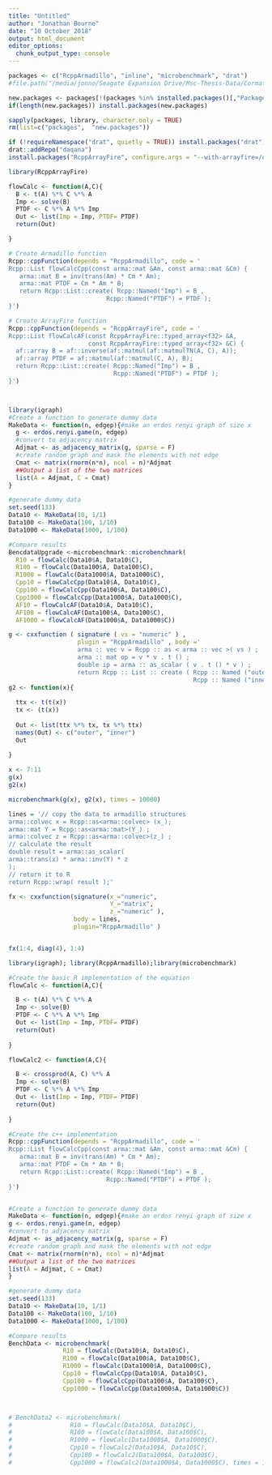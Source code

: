 ```yaml
---
title: "Untitled"
author: "Jonathan Bourne"
date: "10 October 2018"
output: html_document
editor_options: 
  chunk_output_type: console
---
```




```r
packages <- c("RcppArmadillo", "inline", "microbenchmark", "drat")
#file.path("/media/jonno/Seagate Expansion Drive/Msc-Thesis-Data/Cormats")

new.packages <- packages[!(packages %in% installed.packages()[,"Package"])]
if(length(new.packages)) install.packages(new.packages)

sapply(packages, library, character.only = TRUE)
rm(list=c("packages",  "new.packages"))

if (!requireNamespace("drat", quietly = TRUE)) install.packages("drat")
drat::addRepo("daqana")
install.packages("RcppArrayFire", configure.args = "--with-arrayfire=/opt/arrayfire")

library(RcppArrayFire)

```



```r
flowCalc <- function(A,C){
  B <- t(A) %*% C %*% A
  Imp <- solve(B)
  PTDF <- C %*% A %*% Imp
  Out <- list(Imp = Imp, PTDF= PTDF)
  return(Out)

}

# Create Armadillo function
Rcpp::cppFunction(depends = "RcppArmadillo", code = '
Rcpp::List flowCalcCpp(const arma::mat &Am, const arma::mat &Cm) {
   arma::mat B = inv(trans(Am) * Cm * Am);
   arma::mat PTDF = Cm * Am * B;
   return Rcpp::List::create( Rcpp::Named("Imp") = B ,
                           Rcpp::Named("PTDF") = PTDF );
}')

# Create ArrayFire function
Rcpp::cppFunction(depends = "RcppArrayFire", code = '
Rcpp::List flowCalcAF(const RcppArrayFire::typed_array<f32> &A, 
                      const RcppArrayFire::typed_array<f32> &C) {
  af::array B = af::inverse(af::matmul(af::matmulTN(A, C), A));
  af::array PTDF = af::matmul(af::matmul(C, A), B);
  return Rcpp::List::create( Rcpp::Named("Imp") = B ,
                             Rcpp::Named("PTDF") = PTDF );
}')



library(igraph)
#Create a function to generate dummy data
MakeData <- function(n, edgep){#make an erdos renyi graph of size x
  g <- erdos.renyi.game(n, edgep)
  #convert to adjacency matrix
  Adjmat <- as_adjacency_matrix(g, sparse = F)
  #create random graph and mask the elements with not edge
  Cmat <- matrix(rnorm(n*n), ncol = n)*Adjmat
  ##Output a list of the two matrices
  list(A = Adjmat, C = Cmat)
}

#generate dummy data
set.seed(133)
Data10 <- MakeData(10, 1/1)
Data100 <- MakeData(100, 1/10)
Data1000 <- MakeData(1000, 1/100)

#Compare results
BencdataUpgrade <-microbenchmark::microbenchmark(
  R10 = flowCalc(Data10$A, Data10$C),
  R100 = flowCalc(Data100$A, Data100$C),
  R1000 = flowCalc(Data1000$A, Data1000$C),
  Cpp10 = flowCalcCpp(Data10$A, Data10$C),
  Cpp100 = flowCalcCpp(Data100$A, Data100$C),
  Cpp1000 = flowCalcCpp(Data1000$A, Data1000$C),
  AF10 = flowCalcAF(Data10$A, Data10$C),
  AF100 = flowCalcAF(Data100$A, Data100$C),
  AF1000 = flowCalcAF(Data1000$A, Data1000$C))
```


```r


g <- cxxfunction ( signature ( vs = "numeric" ) ,
                   plugin = "RcppArmadillo" , body ='
                   arma :: vec v = Rcpp :: as < arma :: vec >( vs ) ;
                   arma :: mat op = v * v . t () ;
                   double ip = arma :: as_scalar ( v . t () * v ) ;
                   return Rcpp :: List :: create ( Rcpp :: Named ("outer") = op ,
                                                   Rcpp :: Named ("inner") = ip ) ; ')
g2 <- function(x){
  
  ttx <- t(t(x))
  tx <- (t(x))
  
  Out <- list(ttx %*% tx, tx %*% ttx)
  names(Out) <- c("outer", "inner")
  Out
  
}

x <- 7:11
g(x)
g2(x)

microbenchmark(g(x), g2(x), times = 10000)

```



```r

lines = '// copy the data to armadillo structures
arma::colvec x = Rcpp::as<arma::colvec> (x_);
arma::mat Y = Rcpp::as<arma::mat>(Y_) ;
arma::colvec z = Rcpp::as<arma::colvec>(z_) ;
// calculate the result
double result = arma::as_scalar(
arma::trans(x) * arma::inv(Y) * z
);
// return it to R
return Rcpp::wrap( result );'

fx <- cxxfunction(signature(x_="numeric",
                            Y_="matrix",
                            z_="numeric" ),
                  body = lines,
                  plugin="RcppArmadillo" )


fx(1:4, diag(4), 1:4)

```

```r
library(igraph); library(RcppArmadillo);library(microbenchmark)

#Create the basic R implementation of the equation
flowCalc <- function(A,C){

  B <- t(A) %*% C %*% A
  Imp <- solve(B)
  PTDF <- C %*% A %*% Imp
  Out <- list(Imp = Imp, PTDF= PTDF)
  return(Out)
   
}

flowCalc2 <- function(A,C){

  B <- crossprod(A, C) %*% A
  Imp <- solve(B)
  PTDF <- C %*% A %*% Imp
  Out <- list(Imp = Imp, PTDF= PTDF)
  return(Out)
   
}

#Create the c++ implementation
Rcpp::cppFunction(depends = "RcppArmadillo", code = '
Rcpp::List flowCalcCpp(const arma::mat &Am, const arma::mat &Cm) {
   arma::mat B = inv(trans(Am) * Cm * Am);
   arma::mat PTDF = Cm * Am * B;
   return Rcpp::List::create( Rcpp::Named("Imp") = B ,
                           Rcpp::Named("PTDF") = PTDF );
}')


#Create a function to generate dummy data
MakeData <- function(n, edgep){#make an erdos renyi graph of size x
g <- erdos.renyi.game(n, edgep)
#convert to adjacency matrix
Adjmat <- as_adjacency_matrix(g, sparse = F)
#create random graph and mask the elements with not edge
Cmat <- matrix(rnorm(n*n), ncol = n)*Adjmat
##Output a list of the two matrices
list(A = Adjmat, C = Cmat)
}

#generate dummy data
set.seed(133)
Data10 <- MakeData(10, 1/1)
Data100 <- MakeData(100, 1/10)
Data1000 <- MakeData(1000, 1/100)

#Compare results
BenchData <- microbenchmark(
               R10 = flowCalc(Data10$A, Data10$C),
               R100 = flowCalc(Data100$A, Data100$C),
               R1000 = flowCalc(Data1000$A, Data1000$C),
               Cpp10 = flowCalcCpp(Data10$A, Data10$C),
               Cpp100 = flowCalcCpp(Data100$A, Data100$C),
               Cpp1000 = flowCalcCpp(Data1000$A, Data1000$C))



# BenchData2 <- microbenchmark(
#                R10 = flowCalc(Data10$A, Data10$C),
#                R100 = flowCalc(Data100$A, Data100$C),
#                R1000 = flowCalc(Data1000$A, Data1000$C),
#                Cpp10 = flowCalc2(Data10$A, Data10$C),
#                Cpp100 = flowCalc2(Data100$A, Data100$C),
#                Cpp1000 = flowCalc2(Data1000$A, Data1000$C), times = 10)
```

